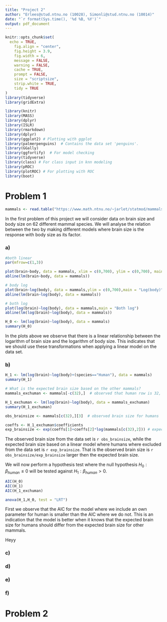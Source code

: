 ```yaml
---
title: "Project 2"
author: "Erlees@stud.ntnu.no (10028), Simonli@stud.ntnu.no (10014)"
date: "`r format(Sys.time(), '%d %B, %Y')`"
output: pdf_document
---
```


```r
knitr::opts_chunk$set(
  echo = TRUE,
	fig.align = "center",
	fig.height = 3.9,
	fig.width = 6,
	message = FALSE,
	warning = FALSE,
	cache = TRUE,
	prompt = FALSE,
	size = "scriptsize",
	strip.white = TRUE,
	tidy = TRUE
)
library(tidyverse)
library(gridExtra)
```

```r
library(knitr)
library(MASS)
library(dplyr)
library(ISLR)
library(rmarkdown)
library(dplyr)
library(ggplot2) # Plotting with ggplot
library(palmerpenguins)  # Contains the data set 'penguins'.
library(GGally)
library(ggfortify)  # For model checking
library(tidyverse)
library(class) # For class input in knn modeling
library(pROC)
library(plotROC) # For plotting with ROC
library(boot)
```

# Problem 1
```r
mammals <- read.table("https://www.math.ntnu.no/~jarlet/statmod/mammals.dat",header=T)
```

In the first problem of this project we will consider data on brain size and body size on 62 different mammal species. We will analyse the relation between the two by making different models where brain size is the response with body size as its factor.

### a)

```r
#both linear
par(mfrow=c(1,3))

plot(brain~body, data = mammals, xlim = c(0,700), ylim = c(0,700), main = "Linear")
abline(lm(brain~body, data = mammals))

# body log
plot(brain~log(body), data = mammals,ylim = c(0,700),main = "Log(body)")
abline(lm(brain~log(body), data = mammals))

# both log
plot(log(brain)~log(body), data = mammals,main = "Both log")
abline(lm(log(brain)~log(body), data = mammals))

H_0 <- lm(log(brain)~log(body), data = mammals)
summary(H_0)
```

In the plots above we observe that there is a linear relationship between the logarithm of brain size and the logarithm of body size. This indicates that we should use these transformations when applying a linear model on the data set.  

### b)

```r
H_1 <- lm(log(brain)~log(body)+(species=="Human"), data = mammals)
summary(H_1)

# What is the expected brain size based on the other mammals?
mammals_exchuman <- mammals[-c(32),]  # observed that human row is 32, we removes this row

H_1_exchuman <- lm(log(brain)~log(body), data = mammals_exchuman)
summary(H_1_exchuman)

obs_brainsize <- mammals[c(32),][3]  # observed brain size for humans

coeffs <- H_1_exchuman$coefficients
exp_brainsize <- exp(coeffs[1]+coeffs[2]*log(mammals[c(32),2])) # expected brain size for humans based on the other mammals
```

The observed brain size from the data set is `r obs_brainsize`, while the expected brain size based on a linear model where humans where excluded from the data set is `r exp_brainsize`. That is the observed brain size is `r obs_brainsize/exp_brainsize` larger then the expected brain size.

We will now perform a hypothesis test where the null hypothesis $H_0: \beta_{human} \leq 0$ will be tested against $H_1: \beta_{human}\gt 0.$


```r
AIC(H_0)
AIC(H_1)
AIC(H_1_exchuman)

anova(H_1,H_0, test = "LRT")
```

First we observe that the AIC for the model where we include an own parameter for human is smaller than the AIC where we do not. This is an indication that the model is better when it knows that the expected brain size for humans should differ from the expected brain size for other mammals. 

Heyy

### c)


### d)


### e)


### f)



# Problem 2
